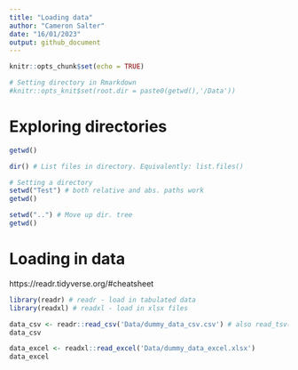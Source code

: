 ```yaml
---
title: "Loading data"
author: "Cameron Salter"
date: "16/01/2023"
output: github_document
---
```


```r
knitr::opts_chunk$set(echo = TRUE)

# Setting directory in Rmarkdown
#knitr::opts_knit$set(root.dir = paste0(getwd(),'/Data')) 
```


# Exploring directories
```r
getwd()

dir() # List files in directory. Equivalently: list.files()
```

```r
# Setting a directory
setwd("Test") # both relative and abs. paths work
getwd()
```

```r
setwd("..") # Move up dir. tree
getwd()
```

# Loading in data
https://readr.tidyverse.org/#cheatsheet
```r
library(readr) # readr - load in tabulated data
library(readxl) # readxl - load in xlsx files 
```

```r
data_csv <- readr::read_csv('Data/dummy_data_csv.csv') # also read_tsv(), read_delim(), ...
data_csv
```

```r
data_excel <- readxl::read_excel('Data/dummy_data_excel.xlsx') 
data_excel
```


